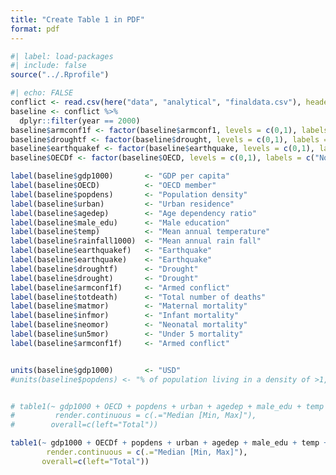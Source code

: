 ```yaml
---
title: "Create Table 1 in PDF"
format: pdf
---
```


```r
#| label: load-packages
#| include: false
source("../.Rprofile")
```

```r
#| echo: FALSE
conflict <- read.csv(here("data", "analytical", "finaldata.csv"), header = TRUE)
baseline <- conflict %>%
  dplyr::filter(year == 2000)
baseline$armconf1f <- factor(baseline$armconf1, levels = c(0,1), labels = c("No armed conflict in 2000", "Armed conflict in 2000"))
baseline$droughtf <- factor(baseline$drought, levels = c(0,1), labels = c("No", "Yes"))
baseline$earthquakef <- factor(baseline$earthquake, levels = c(0,1), labels = c("No", "Yes"))
baseline$OECDf <- factor(baseline$OECD, levels = c(0,1), labels = c("No", "Yes"))

label(baseline$gdp1000)       <- "GDP per capita"
label(baseline$OECD)          <- "OECD member"
label(baseline$popdens)       <- "Population density"
label(baseline$urban)         <- "Urban residence"
label(baseline$agedep)        <- "Age dependency ratio"
label(baseline$male_edu)      <- "Male education"
label(baseline$temp)          <- "Mean annual temperature"
label(baseline$rainfall1000)  <- "Mean annual rain fall"
label(baseline$earthquakef)   <- "Earthquake"
label(baseline$earthquake)    <- "Earthquake"
label(baseline$droughtf)      <- "Drought"
label(baseline$drought)       <- "Drought"
label(baseline$armconf1f)     <- "Armed conflict"
label(baseline$totdeath)      <- "Total number of deaths"
label(baseline$matmor)        <- "Maternal mortality"
label(baseline$infmor)        <- "Infant mortality"
label(baseline$neomor)        <- "Neonatal mortality"
label(baseline$un5mor)        <- "Under 5 mortality"
label(baseline$armconf1f)     <- "Armed conflict"


units(baseline$gdp1000)       <- "USD"
#units(baseline$popdens) <- "% of population living in a density of >1,000 people/km^2"


# table1(~ gdp1000 + OECD + popdens + urban + agedep + male_edu + temp + rainfall1000 + earthquakef + droughtf + totdeath + matmor + infmor + neomor + un5mor | armconf1f, data = baseline,
#         render.continuous = c(.="Median [Min, Max]"),
#        overall=c(left="Total"))

table1(~ gdp1000 + OECDf + popdens + urban + agedep + male_edu + temp + rainfall1000 + earthquakef + droughtf| armconf1f, data = baseline,
        render.continuous = c(.="Median [Min, Max]"),
       overall=c(left="Total"))

```



